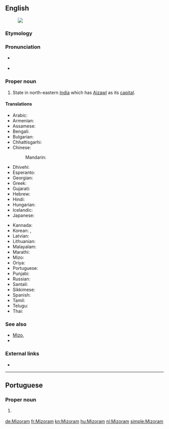 ==English==
[[Image:Mizoram in India (disputed hatched).svg|thumb|]]

===Etymology===
{{rfe|lang=en}}

===Pronunciation===
* {{a|UK}} {{IPA|/ˈmɪzəʊram/|/mɪˈzɔːrəm/|lang=en}}
* {{a|US}} {{IPA|/ˌmɪzəˈræm/|lang=en}}

===Proper noun===
{{en-proper noun}}

# State in north-eastern [[India]] which has [[Aizawl]] as its [[capital]].

====Translations====
{{trans-top|state}}
* Arabic: {{t|ar|ميزورام|m|tr=mizurām}}
* Armenian: {{t|hy|Միզորամ}}
* Assamese: {{t|as|মিজোৰাম|sc=Beng|tr=mijōrām}}
* Bengali: {{t|bn|মিজোরাম|sc=Beng|tr=mijōrām}}
* Bulgarian: {{t-needed|bg}}
* Chhattisgarhi: {{t-needed|hne}}
* Chinese:
*: Mandarin: {{t|cmn|米佐拉姆邦|tr=Mǐzuǒlāmǔ-bāng|sc=Hani}}
* Dhivehi: {{t|dv|މިޒޮރާމް|sc=Thaa|tr=mizorām}}
* Esperanto: {{t|eo|Mizoramo}}
* Georgian: {{t|ka|მიზორამი}}
* Greek: {{t+|el|Μιζόραμ|f}}
* Gujarati: {{t|gu|મિઝોરમ|sc=Gujr|tr=mijhōram}}
* Hebrew: {{t|he|מיזוראם}}
* Hindi: {{t+|hi|मिज़ोरम|tr=mizoram}}
* Hungarian: {{t+|hu|Mizoram}}
* Icelandic: {{t-needed|is}}
* Japanese: {{t|ja|ミゾラム|tr=Mizoramu}}
{{trans-mid}}
* Kannada: {{t|kn|ಮಿಝೋರಂ|sc=Knda|tr=mijhōraṁ}}
* Korean: {{t|ko|미조람 주|sc=Kore|tr=mijoram ju}}, {{t|ko|미조람|sc=Kore|tr=mijoram}}
* Latvian: {{t|lv|Mizorāma}}
* Lithuanian: {{t|lt|Mizoramas}}
* Malayalam: {{t|ml|മിസോറം|sc=Mlym|tr=misēāṟaṁ}}
* Marathi: {{t|mr|मिझोरम|sc=Deva|tr=mijhōram}}
* Mizo: {{t-needed|lus}}
* Oriya: {{t|or|ମିଜୋରାମ|sc=Orya|tr=mijōrām}}
* Portuguese: {{t|pt|Mizoram}}
* Punjabi: {{t|pa|ਮਿਜ਼ੋਰਮ|sc=Guru|tr=mizōram}}
* Russian: {{t|ru|Мизорам|m|tr=Mizorám}}
* Santali: {{t-needed|sat}}
* Sikkimese: {{t-needed|sip}}
* Spanish: {{t|es|Mizorán}}
* Tamil: {{t+|ta|மிசோரம்|sc=Taml|tr=micōram}}
* Telugu: {{t+|te|మిజోరం|tr=mijōraṁ}}
* Thai: {{t|th|รัฐมิโซรัม|tr=rát mísohram}}
{{trans-bottom}}

===See also===
* [[Mizo]], {{pedialite|Mizo language}}
* {{list:states of India/en}}

===External links===
* {{pedialite}}

----

==Portuguese==

===Proper noun===
{{pt-proper noun|m}}

# {{l|en|Mizoram}} {{gloss|state in northeastern India}}

[[de:Mizoram]]
[[fr:Mizoram]]
[[kn:Mizoram]]
[[hu:Mizoram]]
[[nl:Mizoram]]
[[simple:Mizoram]]